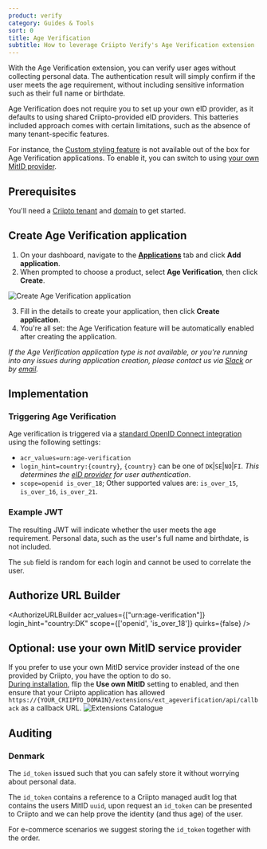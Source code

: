 ```yaml
---
product: verify
category: Guides & Tools
sort: 0
title: Age Verification
subtitle: How to leverage Criipto Verify's Age Verification extension
---
```




With the Age Verification extension, you can verify user ages without collecting personal data.
The authentication result will simply confirm if the user meets the age requirement, without including sensitive information such as their full name or birthdate.

<Highlight icon="info">

Age Verification does not require you to set up your own eID provider, as it defaults to using shared Criipto-provided eID providers. This batteries included approach comes with certain limitations, such as the absence of many tenant-specific features.

For instance, the [Custom styling feature](https://docs.criipto.com/verify/guides/custom-styling/) is not available out of the box for Age Verification applications. To enable it, you can switch to using [your own MitID provider](https://docs.criipto.com/verify/guides/age-verification/#optional-use-your-own-mitid-service-provider).

</Highlight>

## Prerequisites

You'll need a [Criipto tenant](https://docs.criipto.com/verify/getting-started/basics/#tenants) and [domain](https://dashboard.criipto.com/domains) to get started.

## Create Age Verification application

1. On your dashboard, navigate to the [**Applications**](https://dashboard.criipto.com/applications) tab and click **Add application**.
2. When prompted to choose a product, select **Age Verification**, then click **Create**.

![Create Age Verification application](./images/age-verification-create.png)

3. Fill in the details to create your application, then click **Create application**.
4. You're all set: the Age Verification feature will be automatically enabled after creating the application.

<Highlight icon="info">

_If the Age Verification application type is not available, or you're running into any issues during application creation, please contact us via [Slack](https://tiny.cc/criipto-slack) or by [email](mailto:support@criipto.com)._

</Highlight>

## Implementation

### Triggering Age Verification

Age verification is triggered via a [standard OpenID Connect integration](/verify/getting-started/oidc-intro/) using the following settings:

- `acr_values=urn:age-verification`
- `login_hint=country:{country}`, `{country}` can be one of `DK`|`SE`|`NO`|`FI`. _This determines the [eID provider](/verify/e-ids/) for user authentication_.
- `scope=openid is_over_18`; Other supported values are: `is_over_15`, `is_over_16`, `is_over_21`.

### Example JWT

The resulting JWT will indicate whether the user meets the age requirement. Personal data, such as the user's full name and birthdate, is not included.


<JwtSnippet />

<Highlight icon="info">

The `sub` field is random for each login and cannot be used to correlate the user.

</Highlight>

## Authorize URL Builder


<AuthorizeURLBuilder
  acr_values={["urn:age-verification"]}
  login_hint="country:DK"
  scope={['openid', 'is_over_18']}
  quirks={false}
/>

## Optional: use your own MitID service provider

If you prefer to use your own MitID service provider instead of the one provided by Criipto, you have the option to do so.  
[During installation](/verify/guides/age-verification/#installation), flip the **Use own MitID** setting to enabled, and then ensure that your Criipto application has allowed `https://{YOUR_CRIIPTO_DOMAIN}/extensions/ext_ageverification/api/callback` as a callback URL.
![Extensions Catalogue](./images/age-verification-own-MitID.png)

## Auditing

### Denmark

The `id_token` issued such that you can safely store it without worrying about personal data.

The `id_token` contains a reference to a Criipto managed audit log that contains the users MitID `uuid`,
upon request an `id_token` can be presented to Criipto and we can help prove the identity (and thus age) of the user.

For e-commerce scenarios we suggest storing the `id_token` together with the order.